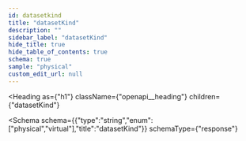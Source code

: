 ```yaml
---
id: datasetkind
title: "datasetKind"
description: ""
sidebar_label: "datasetKind"
hide_title: true
hide_table_of_contents: true
schema: true
sample: "physical"
custom_edit_url: null
---
```



<Heading
  as={"h1"}
  className={"openapi__heading"}
  children={"datasetKind"}
>
</Heading>





<Schema
  schema={{"type":"string","enum":["physical","virtual"],"title":"datasetKind"}}
  schemaType={"response"}
>
  
</Schema>
            
